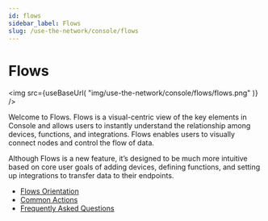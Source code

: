 ```yaml
---
id: flows
sidebar_label: Flows
slug: /use-the-network/console/flows
---
```


# Flows


<img
  src={useBaseUrl(
    "img/use-the-network/console/flows/flows.png"
  )}
/>

Welcome to Flows. Flows is a visual-centric view of the key elements in Console and allows users to instantly understand the relationship among devices, functions, and integrations. Flows enables users to visually connect nodes and control the flow of data.

Although Flows is a new feature, it’s designed to be much more intuitive based on core user goals of adding devices, defining functions, and setting up integrations to transfer data to their endpoints.

- [Flows Orientation](/use-the-network/console/flows/orientation)
- [Common Actions](/use-the-network/console/flows/actions)
- [Frequently Asked Questions](/use-the-network/console/flows/flows-faq)